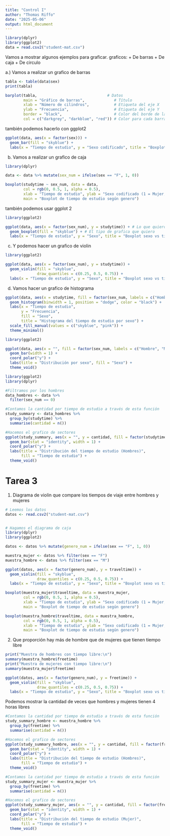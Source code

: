 ```yaml
---
title: "Control I"
author: "Thomas Riffo"
date: "2025-05-06"
output: html_document
---
```


```r
library(dplyr)
library(ggplot2)
data = read.csv2("student-mat.csv")
```

Vamos a mostrar algunos ejemplos para graficar.
graficos:
  + De barras
  + De caja
  + De circulo

a.) Vamos a realizar un grafico de barras
```r
tabla <- table(data$sex)
print(tabla)

barplot(tabla,                               # Datos
        main = "Gráfico de barras",             # Título
        xlab = "Número de cilindros",           # Etiqueta del eje X
        ylab = "Frecuencia",                    # Etiqueta del eje Y
        border = "black",                       # Color del borde de las barras
        col = c("darkgrey", "darkblue", "red")) # Color para cada barra
```

también podemos hacerlo con ggplot2
```r
ggplot(data, aes(x = factor(sex))) +
  geom_bar(fill = "skyblue") +
  labs(x = "Tiempo de estudio", y = "Sexo codificado", title = "Boxplot sexo vs tiempo de estudio")
```

b. Vamos a realizar un grafico de caja
```r
library(dplyr)

data <- data %>% mutate(sex_num = ifelse(sex == "F", 1, 0))

boxplot(studytime ~ sex_num, data = data, 
        col = rgb(0, 0.5, 1, alpha = 0.5),
        xlab = "Tiempo de estudio", ylab = "Sexo codificado (1 = Mujer, 0 = Hombre)",
        main = "Boxplot de tiempo de estudio según genero")

```

también podemos usar ggplot 2
```r
library(ggplot2)

ggplot(data, aes(x = factor(sex_num), y = studytime)) + # Lo que quiero graficar, en el eje x pongo los generos y en el eje y coloco el tiempo.
  geom_boxplot(fill = "skyblue") + # El tipo de grafica que quiero
  labs(x = "Tiempo de estudio", y = "Sexo", title = "Boxplot sexo vs tiempo de estudio") #Las etiquetas
```

c. Y podemos hacer un grafico de violin
```r
library(ggplot2)

ggplot(data, aes(x = factor(sex_num), y = studytime)) +
  geom_violin(fill = "skyblue",
              draw_quantiles = c(0.25, 0.5, 0.75)) +
  labs(x = "Tiempo de estudio", y = "Sexo", title = "Boxplot sexo vs tiempo de estudio")
```

d. Vamos hacer un grafico de histograma
```r
ggplot(data, aes(x = studytime, fill = factor(sex_num, labels = c("Hombre", "Mujer")))) +
  geom_histogram(binwidth = 1, position = "dodge", color = "black") +
  labs(x = "Tiempo de estudio",
       y = "Frecuencia",
       fill = "Sexo",
       title = "Histograma del tiempo de estudio por sexo") +
  scale_fill_manual(values = c("skyblue", "pink")) +
  theme_minimal()
```

```r
library(ggplot2)

ggplot(data, aes(x = "", fill = factor(sex_num, labels = c("Hombre", "Mujer")))) +
  geom_bar(width = 1) +
  coord_polar("y") +
  labs(title = "Distribución por sexo", fill = "Sexo") +
  theme_void()
```

```r
library(ggplot2)
library(dplyr)

#Filtramos por los hombres
data_hombres <- data %>% 
  filter(sex_num == 0)

#Contamos la cantidad por tiempo de estudio a través de esta función
study_summary <- data_hombres %>%
  group_by(studytime) %>%
  summarise(cantidad = n())

#Hacemos el grafico de sectores
ggplot(study_summary, aes(x = "", y = cantidad, fill = factor(studytime))) +
  geom_bar(stat = "identity", width = 1) +
  coord_polar("y") +
  labs(title = "Distribución del tiempo de estudio (Hombres)",
       fill = "Tiempo de estudio") +
  theme_void()
```

# Tarea 3
1. Diagrama de violin que compare los tiempos de viaje entre hombres y mujeres
```r
# Leemos los datos
datos <- read.csv2("student-mat.csv")


# Hagamos el diagrama de caja
library(dplyr)
library(ggplot2)

datos <- datos %>% mutate(genero_num = ifelse(sex == "F", 1, 0))

muestra_mujer <- datos %>% filter(sex == "F")
muestra_hombre <- datos %>% filter(sex == "M")

ggplot(datos, aes(x = factor(genero_num), y = traveltime)) +
  geom_violin(fill = "skyblue",
              draw_quantiles = c(0.25, 0.5, 0.75)) +
  labs(x = "Tiempo de estudio", y = "Sexo", title = "Boxplot sexo vs tiempo de estudio")

boxplot(muestra_mujer$traveltime, data = muestra_mujer, 
        col = rgb(0, 0.5, 1, alpha = 0.5),
        xlab = "Tiempo de estudio", ylab = "Sexo codificado (1 = Mujer, 0 = Hombre)",
        main = "Boxplot de tiempo de estudio según genero")

boxplot(muestra_hombre$traveltime, data = muestra_hombre, 
        col = rgb(0, 0.5, 1, alpha = 0.5),
        xlab = "Tiempo de estudio", ylab = "Sexo codificado (1 = Mujer, 0 = Hombre)",
        main = "Boxplot de tiempo de estudio según genero")
```
2. Que proporción hay más de hombre que de mujeres que tienen tiempo libre
```r
print("Muestra de hombres con tiempo libre:\n")
summary(muestra_hombre$freetime)
print("Muestra de mujeres con tiempo libre:\n")
summary(muestra_mujer$freetime)

ggplot(datos, aes(x = factor(genero_num), y = freetime)) +
  geom_violin(fill = "skyblue",
              draw_quantiles = c(0.25, 0.5, 0.75)) +
  labs(x = "Tiempo de estudio", y = "Sexo", title = "Boxplot sexo vs tiempo de estudio")
```

Podemos mostrar la cantidad de veces que hombres y mujeres tienen 4 horas libres
```r
#Contamos la cantidad por tiempo de estudio a través de esta función
study_summary_hombre <- muestra_hombre %>%
  group_by(freetime) %>%
  summarise(cantidad = n())

#Hacemos el grafico de sectores
ggplot(study_summary_hombre, aes(x = "", y = cantidad, fill = factor(freetime))) +
  geom_bar(stat = "identity", width = 1) +
  coord_polar("y") +
  labs(title = "Distribución del tiempo de estudio (Hombres)",
       fill = "Tiempo de estudio") +
  theme_void()

#Contamos la cantidad por tiempo de estudio a través de esta función
study_summary_mujer <- muestra_mujer %>%
  group_by(freetime) %>%
  summarise(cantidad = n())

#Hacemos el grafico de sectores
ggplot(study_summary_mujer, aes(x = "", y = cantidad, fill = factor(freetime))) +
  geom_bar(stat = "identity", width = 1) +
  coord_polar("y") +
  labs(title = "Distribución del tiempo de estudio (Mujer)",
       fill = "Tiempo de estudio") +
  theme_void()
```

